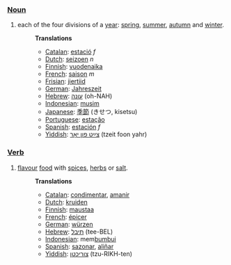 ===[[Noun]]===
# each of the four divisions of a [[year]]: [[spring]], [[summer]], [[autumn]] and [[winter]].
#:'''Translations'''
#:* [[Catalan]]: [[estació]] ''f''
#:* [[Dutch]]: [[seizoen]] ''n''
#:* [[Finnish]]: [[vuodenaika]]
#:* [[French]]: [[saison]] ''m''
#:* [[Frisian]]: [[jiertiid]]
#:* [[German]]: [[Jahreszeit]]
#:* [[Hebrew]]: [[עונה]] (oh-NAH)
#:* [[Indonesian]]: [[musim]]
#:* [[Japanese]]: [[季節]] (きせつ, kisetsu)
#:* [[Portuguese]]: [[estação]]
#:* [[Spanish]]: [[estación]] ''f''
#:* [[Yiddish]]: [[צײַט פון יאָר]] (tzeit foon yahr)

===[[Verb]]===
# [[flavour]] [[food]] with [[spice|spices]], [[herb|herbs]] or [[salt]].
#:'''Translations'''
#:* [[Catalan]]: [[condimentar]], [[amanir]]
#:* [[Dutch]]: [[kruiden]]
#:* [[Finnish]]: [[maustaa]]
#:* [[French]]: [[épicer]]
#:* [[German]]: [[würzen]]
#:* [[Hebrew]]: [[תיבל]] (tee-BEL)
#:* [[Indonesian]]: mem[[bumbu]]i
#:* [[Spanish]]: [[sazonar]], [[aliñar]]
#:* [[Yiddish]]: [[צוריכטן]] (tzu-RIKH-ten)